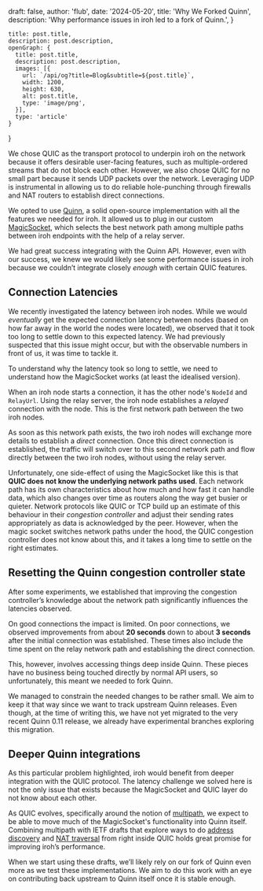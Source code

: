 


  draft: false,
  author: 'flub',
  date: '2024-05-20',
  title: 'Why We Forked Quinn',
  description: 'Why performance issues in iroh led to a fork of Quinn.',
}

    title: post.title,
    description: post.description,
    openGraph: {
      title: post.title,
      description: post.description,
      images: [{
        url: `/api/og?title=Blog&subtitle=${post.title}`,
        width: 1200,
        height: 630,
        alt: post.title,
        type: 'image/png',
      }],
      type: 'article'
    }
}


We chose QUIC as the transport protocol to underpin iroh on the network because it offers desirable user-facing features, such as multiple-ordered streams that do not block each other. However, we also chose QUIC for no small part because it sends UDP packets over the network. Leveraging UDP is instrumental in allowing us to do reliable hole-punching through firewalls and NAT routers to establish direct connections.

We opted to use [Quinn](https://github.com/quinn-rs/quinn), a solid open-source implementation with all the features we needed for iroh. It allowed us to plug in our custom [MagicSocket](https://iroh.computer/docs/components/net#magic-sockets), which selects the best network path among multiple paths between iroh endpoints with the help of a relay server.

We had great success integrating with the Quinn API. However, even with our success, we knew we would likely see some performance issues in iroh because we couldn’t integrate closely *enough* with certain QUIC features.

## Connection Latencies

We recently investigated the latency between iroh nodes. While we would *eventually* get the expected connection latency between nodes (based on how far away in the world the nodes were located), we observed that it took too long to settle down to this expected latency. We had previously suspected that this issue might occur, but with the observable numbers in front of us, it was time to tackle it.

To understand why the latency took so long to settle, we need to understand how the MagicSocket works (at least the idealised version).

When an iroh node starts a connection, it has the other node's `NodeId` and `RelayUrl`. Using the relay server, the iroh node establishes a *relayed* connection with the node. This is the first network path between the two iroh nodes.

As soon as this network path exists, the two iroh nodes will exchange more details to establish a *direct* connection. Once this direct connection is established, the traffic will switch over to this second network path and flow directly between the two iroh nodes, without using the
relay server.

Unfortunately, one side-effect of using the MagicSocket like this is that **QUIC does not know the underlying network paths used**. Each network path has its own characteristics about how much and how fast it can handle data, which also changes over time as routers along the way get busier or quieter. Network protocols like QUIC or TCP build up an estimate of this behaviour in their *congestion controller* and adjust their sending rates appropriately as data is acknowledged by the peer. However, when the magic socket switches network paths under the hood, the QUIC congestion controller does not know about this, and it takes a long time to settle on the right estimates.

## Resetting the Quinn congestion controller state

After some experiments, we established that improving the congestion controller’s knowledge about the network path significantly influences the latencies observed.

On good connections the impact is limited. On poor connections, we observed improvements from about **20 seconds** down to about **3 seconds** after the initial connection was established. These times also include the time spent on the relay network path and establishing the direct connection.

This, however, involves accessing things deep inside Quinn. These pieces have no business being touched directly by normal API users, so unfortunately, this meant we needed to fork Quinn.

We managed to constrain the needed changes to be rather small. We aim to keep it that way since we want to track upstream Quinn releases. Even though, at the time of writing this, we have not yet migrated to the very recent Quinn 0.11 release, we already have experimental branches exploring this migration.

## Deeper Quinn integrations

As this particular problem highlighted, iroh would benefit from deeper integration with the QUIC protocol. The latency challenge we solved here is not the only issue that exists because the MagicSocket and QUIC layer do not know about each other.

As QUIC evolves, specifically around the notion of [multipath](https://quicwg.org/multipath/draft-ietf-quic-multipath.html), we expect to be able to move much of the MagicSocket's functionality into Quinn itself. Combining multipath with IETF drafts that explore ways to do [address discovery](https://datatracker.ietf.org/doc/draft-seemann-quic-address-discovery/) and [NAT traversal](https://datatracker.ietf.org/doc/draft-seemann-quic-nat-traversal/) from right inside QUIC holds great promise for improving iroh’s performance.

When we start using these drafts, we’ll likely rely on our fork of Quinn even more as we test these implementations. We aim to do this work with an eye on contributing back upstream to Quinn itself once it is stable enough.
